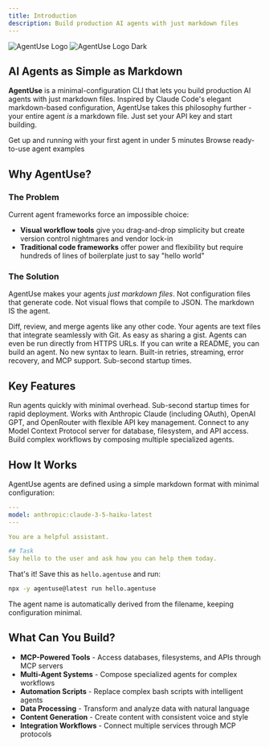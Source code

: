 ```yaml
---
title: Introduction
description: Build production AI agents with just markdown files
---
```


<img
  className="block dark:hidden"
  src="/static/agentuse-logo.png"
  alt="AgentUse Logo"
/>
<img
  className="hidden dark:block"
  src="/static/agentuse-logo-dark.png"
  alt="AgentUse Logo Dark"
/>

## AI Agents as Simple as Markdown

**AgentUse** is a minimal-configuration CLI that lets you build production AI agents with just markdown files. Inspired by Claude Code's elegant markdown-based configuration, AgentUse takes this philosophy further - your entire agent *is* a markdown file. Just set your API key and start building.

<CardGroup cols={2}>
  <Card
    title="Quick Start"
    icon="rocket"
    href="/quickstart"
  >
    Get up and running with your first agent in under 5 minutes
  </Card>
  <Card
    title="Examples"
    icon="code"
    href="https://github.com/agentuse/agentuse/tree/main/templates/agents"
  >
    Browse ready-to-use agent examples
  </Card>
</CardGroup>

## Why AgentUse?

### The Problem

Current agent frameworks force an impossible choice:
- **Visual workflow tools** give you drag-and-drop simplicity but create version control nightmares and vendor lock-in
- **Traditional code frameworks** offer power and flexibility but require hundreds of lines of boilerplate just to say "hello world"

### The Solution

AgentUse makes your agents *just markdown files*. Not configuration files that generate code. Not visual flows that compile to JSON. The markdown IS the agent.

<AccordionGroup>
  <Accordion title="Version Control Just Works">
    Diff, review, and merge agents like any other code. Your agents are text files that integrate seamlessly with Git.
  </Accordion>
  <Accordion title="Share Agents with a URL">
    As easy as sharing a gist. Agents can even be run directly from HTTPS URLs.
  </Accordion>
  <Accordion title="Zero Learning Curve">
    If you can write a README, you can build an agent. No new syntax to learn.
  </Accordion>
  <Accordion title="Production Ready">
    Built-in retries, streaming, error recovery, and MCP support. Sub-second startup times.
  </Accordion>
</AccordionGroup>

## Key Features

<Steps>
  <Step title="Fast Startup">
    Run agents quickly with minimal overhead. Sub-second startup times for rapid deployment.
  </Step>
  <Step title="Multi-Provider Support">
    Works with Anthropic Claude (including OAuth), OpenAI GPT, and OpenRouter with flexible API key management.
  </Step>
  <Step title="MCP Integration">
    Connect to any Model Context Protocol server for database, filesystem, and API access.
  </Step>
  <Step title="Sub-Agent Support">
    Build complex workflows by composing multiple specialized agents.
  </Step>
</Steps>

## How It Works

AgentUse agents are defined using a simple markdown format with minimal configuration:

```yaml
---
model: anthropic:claude-3-5-haiku-latest
---

You are a helpful assistant.

## Task
Say hello to the user and ask how you can help them today.
```

That's it! Save this as `hello.agentuse` and run:

```bash
npx -y agentuse@latest run hello.agentuse
```

The agent name is automatically derived from the filename, keeping configuration minimal.

## What Can You Build?

- **MCP-Powered Tools** - Access databases, filesystems, and APIs through MCP servers
- **Multi-Agent Systems** - Compose specialized agents for complex workflows
- **Automation Scripts** - Replace complex bash scripts with intelligent agents
- **Data Processing** - Transform and analyze data with natural language
- **Content Generation** - Create content with consistent voice and style
- **Integration Workflows** - Connect multiple services through MCP protocols